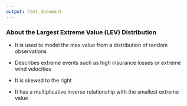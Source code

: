 ```yaml
---
output: html_document
---
```


<h3>About the Largest Extreme Value (LEV) Distribution</h3>

- It is used to model the max value from a distribution of random observations

- Describes extreme events such as high insurance losses or extreme wind velocities

- It is skewed to the right

- It has a multiplicative inverse relationship with the smallest extreme value

